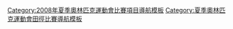 {{sidebar games events
| name = 2008年夏季奧林匹克運動會田徑比賽
| title = [[2008年夏季奥林匹克运动会]]<br>[[2008年夏季奧林匹克運動會田徑比賽|田径比赛]]
| image = [[File:Athletics pictogram.svg|50px]]
| width = 16em

| event1 = 径赛
| event1.1 = [[100米賽跑|100米]]
| results1.1a = [[2008年夏季奥林匹克运动会田径男子100米比赛|男子]]
| results1.1b = [[2008年夏季奧林匹克運動會田徑女子100米比賽|女子]]
| event1.2 = [[200米赛跑|200米]]
| results1.2a = [[2008年夏季奥林匹克运动会田径比赛－男子200米|男子]]
| results1.2b = [[2008年夏季奥林匹克运动会田径比赛－女子200米|女子]]
| event1.3 = [[400米赛跑|400米]]
| results1.3a = [[2008年夏季奥林匹克运动会田径比赛－男子400米|男子]]
| results1.3b = [[2008年夏季奧林匹克運動會田徑比賽－女子400米|女子]]
| event1.4 = [[800米赛跑|800米]]
| results1.4a = [[2008年夏季奧林匹克運動會田徑比賽－男子800米|男子]]
| results1.4b = [[2008年夏季奧林匹克運動會田徑比賽－女子800米|女子]]
| event1.5 = [[1500米賽跑|1500米]]
| results1.5a = [[2008年夏季奧林匹克運動會田徑比賽－男子1500米|男子]]
| results1.5b = [[2008年夏季奧林匹克運動會田徑比賽－女子1500米|女子]]
| event1.6 = [[5000米赛跑|5000米]]
| results1.6a = [[2008年夏季奧林匹克運動會田徑比賽－男子5000米|男子]]
| results1.6b = [[2008年夏季奧林匹克運動會田徑比賽－女子5000米|女子]]
| event1.7 = [[10000米赛跑|10000米]]
| results1.7a = [[2008年夏季奥林匹克运动会田径比赛－男子10000米|男子]]
| results1.7b = [[2008年夏季奥林匹克运动会田径比赛－女子10000米|女子]]
| event1.8 = [[100米跨欄|100米栏]]
| results1.8b = [[2008年夏季奧林匹克運動會田徑比賽－女子100米欄|女子]]
| event1.9 = [[110米跨欄|110米栏]]
| results1.9a = [[2008年夏季奥林匹克运动会田径比赛－男子110米栏|男子]]
| event1.10 = [[400米跨欄|400米栏]]
| results1.10a = [[2008年夏季奧林匹克運動會田徑比賽－男子400米欄|男子]]
| results1.10b = [[2008年夏季奧林匹克運動會田徑比賽－女子400米欄|女子]]
| event1.11 = [[3000米障碍赛]]
| results1.11a = [[2008年夏季奧林匹克運動會田徑比賽－男子3000米障礙|男子]]
| results1.11b = [[2008年夏季奥林匹克运动会田径比赛－女子3000米障碍|女子]]
| event1.12 = [[400米接力賽跑|4×100米接力]]
| results1.12a = [[2008年夏季奥林匹克运动会田径比赛－男子4 × 100米接力|男子]]
| results1.12b = [[2008年夏季奥林匹克运动会田径比赛－女子4 × 100米接力|女子]]
| event1.13 = [[1600米接力賽跑|4×400米接力]]
| results1.13a = [[2008年夏季奥林匹克运动会田径比赛－男子4 × 400米接力|男子]]
| results1.13b = [[2008年夏季奥林匹克运动会田径比赛－女子4 × 400米接力|女子]]

| event2 = 公路赛
| event2.1 = [[马拉松]]
| results2.1a = [[2008年夏季奧林匹克運動會田徑比賽－男子馬拉松|男子]]
| results2.1b = [[2008年夏季奧林匹克運動會田徑比賽－女子馬拉松|女子]]
| event2.2 = [[20公里竞走]]
| results2.2a = [[2008年夏季奥林匹克运动会田径比赛－男子20公里竞走|男子]]
| results2.2b = [[2008年夏季奧林匹克運動會田徑比賽－女子20公里競走|女子]]
| event2.3 = [[50公里竞走]]
| results2.3a = [[2008年夏季奧林匹克運動會田徑比賽－男子50公里競走|男子]]

| event3 = 田赛
| event3.1 = [[跳远]]
| results3.1a = [[2008年夏季奥林匹克运动会田径比赛－男子跳远|男子]]
| results3.1b = [[2008年夏季奥林匹克运动会田径比赛－女子跳远|女子]]
| event3.2 = [[三级跳远]]
| results3.2a = [[2008年夏季奥林匹克运动会田径比赛－男子三级跳远|男子]]
| results3.2b = [[2008年夏季奥林匹克运动会田径比赛－女子三级跳远|女子]]
| event3.3 = [[跳高]]
| results3.3a = [[2008年夏季奥林匹克运动会田径比赛－男子跳高|男子]]
| results3.3b = [[2008年夏季奥林匹克运动会田径比赛－女子跳高|女子]]
| event3.4 = [[撑杆跳高]]
| results3.4a = [[2008年夏季奥林匹克运动会田径比赛－男子撑杆跳高|男子]]
| results3.4b = [[2008年夏季奧林匹克運動會田徑比賽－女子撐桿跳高|女子]]
| event3.5 = [[铅球]]
| results3.5a = [[2008年夏季奥林匹克运动会田径比赛－男子铅球|男子]]
| results3.5b = [[2008年夏季奥林匹克运动会田径比赛－女子铅球|女子]]
| event3.6 = [[铁饼]]
| results3.6a = [[2008年夏季奧林匹克運動會田徑比賽－男子鐵餅|男子]]
| results3.6b = [[2008年夏季奧林匹克運動會田徑比賽－女子鐵餅|女子]]
| event3.7 = [[标枪]]
| results3.7a = [[2008年夏季奧林匹克運動會田徑比賽－男子標槍|男子]]
| results3.7b = [[2008年夏季奧林匹克運動會田徑比賽－女子標槍|女子]]
| event3.8 = [[鏈球]]
| results3.8a = [[2008年夏季奧林匹克運動會田徑比賽－男子鏈球|男子]]
| results3.8b = [[2008年夏季奧林匹克運動會田徑比賽－女子鏈球|女子]]

| event4 = 全能
| event4.1 = [[七項全能]]
| results4.1b = [[2008年夏季奧林匹克運動會田徑比賽－女子七項全能|女子]]
| event4.2 = [[十項全能]]
| results4.2a = [[2008年夏季奧林匹克運動會田徑比賽－男子十項全能|男子]]
}}<noinclude>
[[Category:2008年夏季奧林匹克運動會比賽項目導航模板]]
[[Category:夏季奧林匹克運動會田徑比賽導航模板]]
</noinclude>